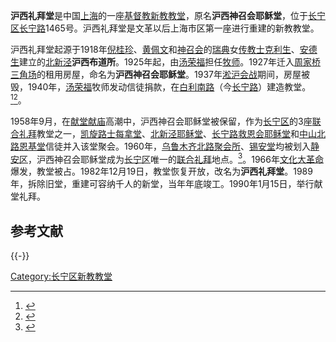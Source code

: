 '''沪西礼拜堂'''是中国[[上海|上海]]的一座[[基督教|基督教]][[新教|新教]][[教堂|教堂]]，原名'''沪西神召会耶稣堂'''，位于[[长宁区|长宁区]][[长宁路|长宁路]]1465号。沪西礼拜堂是文革以后上海市区第一座进行重建的新教教堂。

沪西礼拜堂起源于1918年[[倪桂珍|倪桂珍]]、[[黄佩文|黄佩文]]和[[神召会|神召会]]的[[瑞典|瑞典]]女[[传教士|传教士]][[克利生|克利生]]、[[安德生|安德生]]建立的[[北新泾|北新泾]]'''沪西布道所'''。1925年起，由[[汤荣福|汤荣福]]担任[[牧师|牧师]]。1927年迁入[[周家桥|周家桥]][[三角场|三角场]]的租用房屋，命名为'''沪西神召会耶稣堂'''。1937年[[淞沪会战|淞沪会战]]期间，房屋被毁，1940年，[[汤荣福|汤荣福]]牧师发动信徒捐款，在[[白利南路|白利南路]]（今[[长宁路|长宁路]]）建造教堂。<ref>{{cite web 
  | last =  
  | first =  
  | authorlink =  
  | title = 长宁区志 >> 第三十编民族·宗教 >> 第二章宗教 >> 第五节　基督教 
  | publisher =  
  | url = http://www.shtong.gov.cn/newsite/node2/node4/node2249/changning/node15431/node43306/node63086/userobject1ai28986.html 
  | accessdate = 2010-11-28 
  | archive-date = 2015-09-27 
  | archive-url = https://web.archive.org/web/20150927111133/http://www.shtong.gov.cn/Newsite/node2/node4/node2249/changning/node15431/node43306/node63086/userobject1ai28986.html 
  | dead-url = no 
  }}</ref><ref>{{cite web
  | last = 
  | first = 
  | authorlink = 
  | title = 上海通志 >> 第十四卷 民族·宗教 >> 第六章　基督教  >> 第二节　差会、教派、教堂
  | publisher = 
  | url = http://www.shtong.gov.cn/newsite/node2/node2247/node79044/node79331/node79340/userobject1ai103718.html
  | accessdate = 2010-11-28
  | archive-date = 2011-08-05
  | archive-url = https://web.archive.org/web/20110805001404/http://www.shtong.gov.cn/newsite/node2/node2247/node79044/node79331/node79340/userobject1ai103718.html
  | dead-url = no
  }}</ref>。

1958年9月，在[[献堂献庙|献堂献庙]]高潮中，沪西神召会耶稣堂被保留，作为[[长宁区|长宁区]]的3座[[联合礼拜|联合礼拜]]教堂之一，[[凯旋路|凯旋路]][[士每拿堂|士每拿堂]]、[[北新泾|北新泾]][[耶稣堂|耶稣堂]]、[[长宁路|长宁路]][[救恩会耶稣堂|救恩会耶稣堂]]和[[中山北路_(上海)|中山北路]][[恩基堂|恩基堂]]信徒并入该堂聚会。1960年，[[新恩堂|乌鲁木齐北路聚会所]]、[[锡安堂_(上海)|锡安堂]]均被划入[[静安区|静安区]]，沪西神召会耶稣堂成为[[长宁区|长宁区]]唯一的[[联合礼拜|联合礼拜]]地点。<ref>{{cite web 
  | last =  
  | first =  
  | authorlink =  
  | title = 上海宗教志 >> 第五编基督教 >> 第六章 三自爱国运动 >> 第三节　联合礼拜 
  | publisher =  
  | url = http://www.shtong.gov.cn/newsite/node2/node2245/node75195/node75204/node75308/node75322/userobject1ai92079.html 
  | accessdate = 2010-11-28 
  | archive-date = 2012-08-05 
  | archive-url = https://archive.is/20120805140053/http://www.shtong.gov.cn/newsite/node2/node2245/node75195/node75204/node75308/node75322/userobject1ai92079.html 
  | dead-url = no 
  }}</ref>。1966年[[文化大革命|文化大革命]]爆发，教堂被占。1982年12月19日，教堂恢复开放，改名为'''沪西礼拜堂'''。1989年，拆除旧堂，重建可容纳千人的新堂，当年年底竣工。1990年1月15日，举行献堂礼拜。

== 参考文献 ==
{{Reflist|2}}

{{-}}

[[Category:长宁区新教教堂|Category:长宁区新教教堂]]